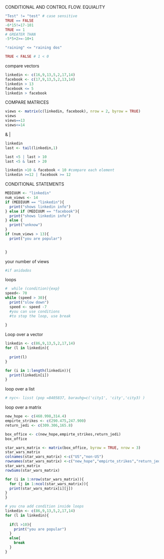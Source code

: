 CONDITIONAL AND CONTROL FLOW.
EQUIALITY
```r
"Test" != "test" # case sensitive
TRUE == FALSE
-6*15!=17-101
TRUE == 1
# GREATER THAN
-5*5+2>=-10+1

"raining" <= "raining dos"

TRUE < FALSE # 1 < 0
```
compare vectors
```r
linkedin <- c(16,9,13,5,2,17,14)
facebook <- c(17,9,13,5,2,13,14)
linkedin > 13
facebook <= 5
linkedin > facebook

```
COMPARE MATRICES
```r
views <- matrix(c(linkedin, facebook), nrow = 2, byrow = TRUE)
views
views==13
views<=14
```
& |
```r
linkedin
last <- tail(linkedin,1)

last <5 | last > 10
last <5 & last > 20

linkedin >10 & facebook < 10 #compare each element
linkedin >=12 | facebook >= 12

```
CONDITIONAL STATEMENTS
```r
MEDIUUM <- "linkedin"
num_views <- 14
if (MEDIUUM == "linkedin"){
  print("shows linkedin info")
} else if (MEDIUUM == "facebook"){
  print("shows linkedin info")
} else {
  print("unknow")
}
if (num_views > 13){
  print("you are popular")
  

}
```

your number of views
```r
#if anidados
```

loops
```r
#  while (condition){exp}
speed<- 70
while (speed > 30){
  print("slow down")
  speed <- speed -7
  #you can use conditions
  #to stop the loop, use break
  
}
```
Loop over a vector
```r
linkedin <- c(86,9,13,5,2,17,14)
for (l in linkedin){
  
  print(l)
}

for (i in 1:length(linkedin)){
  print(linkedin[i])
}
```
loop over a list

```r
# nyc<- lisst (pop =8405837, barauhg=c('city1', 'city','city3) )
```

loop over a matrix
```r
new_hope <- c(460.998,314.4)
empirte_strikes <- c(290.475,247.900)
return_jedi <- c(309.306,165.8)

box_office <- c(new_hope,empirte_strikes,return_jedi)
box_office

star_wars_matrix <- matrix(box_office, byrow = TRUE, nrow = 3)
star_wars_matrix
colnames(star_wars_matrix) <-c("US","non-US")
rownames(star_wars_matrix) <-c("new_hope","empirte_strikes","return_jedi")
star_wars_matrix
rowSums(star_wars_matrix)

for (i in 1:nrow(star_wars_matrix)){
  for (j in 1:ncol(star_wars_matrix)){
  print(star_wars_matrix[i][j])
}
}
```


```r
# you cna add condition inside loops
linkedin <- c(86,9,13,5,2,17,14)
for (l in linkedin){
  
  if(l >10){
    print("you are popular")
  }
  else{
    break
  }
}
```





